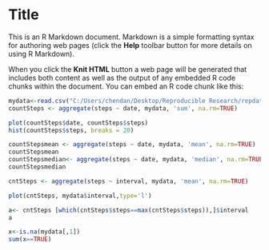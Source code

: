 Title
========================================================

This is an R Markdown document. Markdown is a simple formatting syntax for authoring web pages (click the **Help** toolbar button for more details on using R Markdown).

When you click the **Knit HTML** button a web page will be generated that includes both content as well as the output of any embedded R code chunks within the document. You can embed an R code chunk like this:



```r
mydata<-read.csv("C:/Users/chendan/Desktop/Reproducible Research/repdata-data-activity/activity.csv",header=TRUE)
countSteps <- aggregate(steps ~ date, mydata, 'sum', na.rm=TRUE) 
```
```r
plot(countSteps$date, countSteps$steps)
hist(countSteps$steps, breaks = 20)
```
```r
countStepsmean <- aggregate(steps ~ date, mydata, 'mean', na.rm=TRUE) 
countStepsmean
countStepsmedian<- aggregate(steps ~ date, mydata, 'median', na.rm=TRUE) 
countStepsmedian

cntSteps <- aggregate(steps ~ interval, mydata, 'mean', na.rm=TRUE)
```
```r
plot(cntSteps, mydata$interval,type='l')
```
```r
a<- cntSteps [which(cntSteps$steps==max(cntSteps$steps)),]$interval
a

x<-is.na(mydata[,1])
sum(x==TRUE)
```